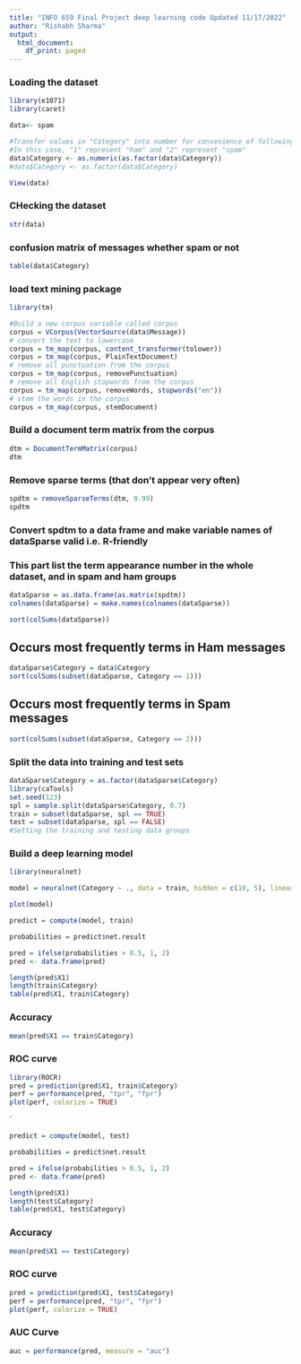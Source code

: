 ```yaml
---
title: "INFO 659 Final Project deep learning code Updated 11/17/2022"
author: "Rishabh Sharma"
output:
  html_document:
    df_print: paged
---
```



### Loading the dataset
```r
library(e1071)
library(caret)
```

```r
data<- spam

#Transfer values in "Category" into number for convenience of following processing
#In this case, "1" represent "ham" and "2" represent "spam"
data$Category <- as.numeric(as.factor(data$Category))
#data$Category <- as.factor(data$Category)
```

```r
View(data)
```

### CHecking the dataset
```r
str(data)
```
### confusion matrix of messages whether spam or not
```r
table(data$Category)
```
### load text mining package
```r
library(tm)
```

```r
#Build a new corpus variable called corpus
corpus = VCorpus(VectorSource(data$Message))
# convert the text to lowercase
corpus = tm_map(corpus, content_transformer(tolower))
corpus = tm_map(corpus, PlainTextDocument)
# remove all punctuation from the corpus
corpus = tm_map(corpus, removePunctuation)
# remove all English stopwords from the corpus
corpus = tm_map(corpus, removeWords, stopwords("en"))
# stem the words in the corpus
corpus = tm_map(corpus, stemDocument)
```

### Build a document term matrix from the corpus
```r
dtm = DocumentTermMatrix(corpus)
dtm
```
### Remove sparse terms (that don't appear very often)
```r
spdtm = removeSparseTerms(dtm, 0.99)
spdtm
```
### Convert spdtm to a data frame and make variable names of dataSparse valid i.e. R-friendly

### This part list the term appearance number in the whole dataset, and in spam and ham groups
```r
dataSparse = as.data.frame(as.matrix(spdtm))
colnames(dataSparse) = make.names(colnames(dataSparse))
```


```r
sort(colSums(dataSparse))
```

## Occurs most frequently terms in Ham messages
```r
dataSparse$Category = data$Category
sort(colSums(subset(dataSparse, Category == 1)))
```
## Occurs most frequently terms in Spam messages
```r
sort(colSums(subset(dataSparse, Category == 2)))
```

### Split the data into training and test sets
```r
dataSparse$Category = as.factor(dataSparse$Category)
library(caTools)
set.seed(123)
spl = sample.split(dataSparse$Category, 0.7)
train = subset(dataSparse, spl == TRUE)
test = subset(dataSparse, spl == FALSE)
#Setting the training and testing data groups
```


### Build a deep learning model
```r
library(neuralnet)
```

```r
model = neuralnet(Category ~ ., data = train, hidden = c(10, 5), linear.output = FALSE)
```

```r
plot(model)
```

```r
predict = compute(model, train)
```

```r
probabilities = predict$net.result
```

```r
pred = ifelse(probabilities > 0.5, 1, 2)
pred <- data.frame(pred)
```

```r
length(pred$X1)
length(train$Category)
table(pred$X1, train$Category)
```

### Accuracy
```r
mean(pred$X1 == train$Category)
```

### ROC curve
```r
library(ROCR)
pred = prediction(pred$X1, train$Category)
perf = performance(pred, "tpr", "fpr")
plot(perf, colorize = TRUE)
```

`

```r
predict = compute(model, test)
```

```r
probabilities = predict$net.result
```

```r
pred = ifelse(probabilities > 0.5, 1, 2)
pred <- data.frame(pred)
```

```r
length(pred$X1)
length(test$Category)
table(pred$X1, test$Category)
```

### Accuracy
```r
mean(pred$X1 == test$Category)
```

### ROC curve
```r
pred = prediction(pred$X1, test$Category)
perf = performance(pred, "tpr", "fpr")
plot(perf, colorize = TRUE)
```
### AUC Curve

```r
auc = performance(pred, measure = "auc")
```


